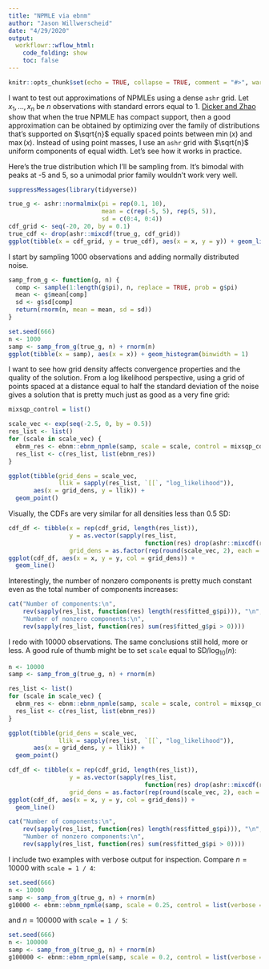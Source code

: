 ```yaml
---
title: "NPMLE via ebnm"
author: "Jason Willwerscheid"
date: "4/29/2020"
output:
  workflowr::wflow_html:
    code_folding: show
    toc: false
---
```


```r
knitr::opts_chunk$set(echo = TRUE, collapse = TRUE, comment = "#>", warning = TRUE)
```

I want to test out approximations of NPMLEs using a dense `ashr` grid. Let $x_1, \ldots, x_n$ be $n$ observations with standard errors equal to 1. [Dicker and Zhao](https://arxiv.org/abs/1407.2635) show that when the true NPMLE has compact support, then a good approximation can be obtained by optimizing over the family of distributions that's supported on $\sqrt{n}$ equally spaced points between $\min (x)$ and $\max (x)$. Instead of using point masses, I use an `ashr` grid with $\sqrt{n}$ uniform components of equal width. Let's see how it works in practice.

Here's the true distribution which I'll be sampling from. It's bimodal with peaks at -5 and 5, so a unimodal prior family wouldn't work very well.

```r
suppressMessages(library(tidyverse))

true_g <- ashr::normalmix(pi = rep(0.1, 10),
                          mean = c(rep(-5, 5), rep(5, 5)),
                          sd = c(0:4, 0:4))
cdf_grid <- seq(-20, 20, by = 0.1)
true_cdf <- drop(ashr::mixcdf(true_g, cdf_grid))
ggplot(tibble(x = cdf_grid, y = true_cdf), aes(x = x, y = y)) + geom_line()
```

I start by sampling 1000 observations and adding normally distributed noise.

```r
samp_from_g <- function(g, n) {
  comp <- sample(1:length(g$pi), n, replace = TRUE, prob = g$pi)
  mean <- g$mean[comp]
  sd <- g$sd[comp]
  return(rnorm(n, mean = mean, sd = sd))
}

set.seed(666)
n <- 1000
samp <- samp_from_g(true_g, n) + rnorm(n)
ggplot(tibble(x = samp), aes(x = x)) + geom_histogram(binwidth = 1)
```

I want to see how grid density affects convergence properties and the quality of the solution. From a log likelihood perspective, using a grid of points spaced at a distance equal to half the standard deviation of the noise gives a solution that is pretty much just as good as a very fine grid:

```r
mixsqp_control = list()

scale_vec <- exp(seq(-2.5, 0, by = 0.5))
res_list <- list()
for (scale in scale_vec) {
  ebnm_res <- ebnm::ebnm_npmle(samp, scale = scale, control = mixsqp_control)
  res_list <- c(res_list, list(ebnm_res))
}

ggplot(tibble(grid_dens = scale_vec, 
              llik = sapply(res_list, `[[`, "log_likelihood")), 
       aes(x = grid_dens, y = llik)) + 
  geom_point()
```

Visually, the CDFs are very similar for all densities less than 0.5 SD:

```r
cdf_df <- tibble(x = rep(cdf_grid, length(res_list)), 
                 y = as.vector(sapply(res_list, 
                                      function(res) drop(ashr::mixcdf(res$fitted_g, cdf_grid)))),
                 grid_dens = as.factor(rep(round(scale_vec, 2), each = length(cdf_grid))))
ggplot(cdf_df, aes(x = x, y = y, col = grid_dens)) + 
  geom_line()
```

Interestingly, the number of nonzero components is pretty much constant even as the total number of components increases:

```r
cat("Number of components:\n",
    rev(sapply(res_list, function(res) length(res$fitted_g$pi))), "\n",
    "Number of nonzero components:\n",
    rev(sapply(res_list, function(res) sum(res$fitted_g$pi > 0))))
```

I redo with 10000 observations. The same conclusions still hold, more or less. A good rule of thumb might be to set `scale` equal to $\text{SD} / \log_{10} (n)$:

```r
n <- 10000
samp <- samp_from_g(true_g, n) + rnorm(n)

res_list <- list()
for (scale in scale_vec) {
  ebnm_res <- ebnm::ebnm_npmle(samp, scale = scale, control = mixsqp_control)
  res_list <- c(res_list, list(ebnm_res))
}

ggplot(tibble(grid_dens = scale_vec, 
              llik = sapply(res_list, `[[`, "log_likelihood")), 
       aes(x = grid_dens, y = llik)) + 
  geom_point()

cdf_df <- tibble(x = rep(cdf_grid, length(res_list)), 
                 y = as.vector(sapply(res_list, 
                                      function(res) drop(ashr::mixcdf(res$fitted_g, cdf_grid)))),
                 grid_dens = as.factor(rep(round(scale_vec, 2), each = length(cdf_grid))))
ggplot(cdf_df, aes(x = x, y = y, col = grid_dens)) + 
  geom_line()

cat("Number of components:\n",
    rev(sapply(res_list, function(res) length(res$fitted_g$pi))), "\n",
    "Number of nonzero components:\n",
    rev(sapply(res_list, function(res) sum(res$fitted_g$pi > 0))))
```

I include two examples with verbose output for inspection. Compare $n = 10000$ with `scale = 1 / 4`:

```r
set.seed(666)
n <- 10000
samp <- samp_from_g(true_g, n) + rnorm(n)
g10000 <- ebnm::ebnm_npmle(samp, scale = 0.25, control = list(verbose = TRUE))
```

and $n = 100000$ with `scale = 1 / 5`:

```r
set.seed(666)
n <- 100000
samp <- samp_from_g(true_g, n) + rnorm(n)
g100000 <- ebnm::ebnm_npmle(samp, scale = 0.2, control = list(verbose = TRUE))
```

